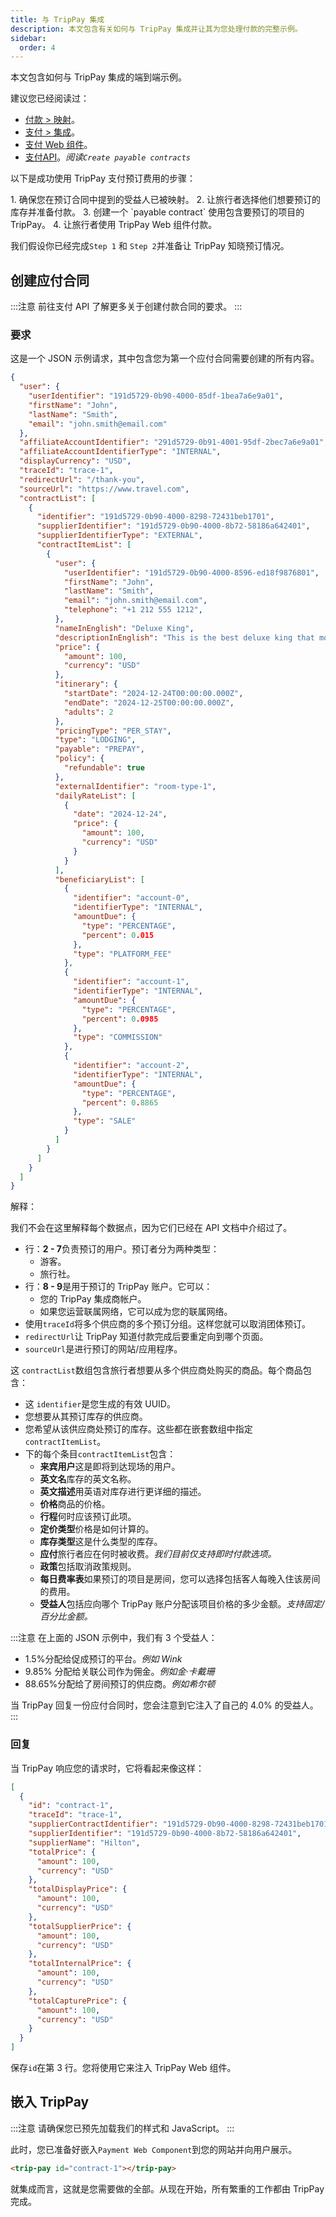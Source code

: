 ```yaml
---
title: 与 TripPay 集成
description: 本文包含有关如何与 TripPay 集成并让其为您处理付款的完整示例。
sidebar:
  order: 4
---
```


本文包含如何与 TripPay 集成的端到端示例。

建议您已经阅读过：

* [付款 > 映射](/payment/mapping)。
* [支付 > 集成](/payment/integration)。
* [支付 Web 组件](/developers/web-components/#payment)。
* [支付API](/developers/apis/#payment-api)。*阅读`Create payable contracts`*

以下是成功使用 TripPay 支付预订费用的步骤：

<Steps>
  1. 确保您在预订合同中提到的受益人已被映射。
  2. 让旅行者选择他们想要预订的库存并准备付款。
  3. 创建一个 `payable contract` 使用包含要预订的项目的 TripPay。
  4. 让旅行者使用 TripPay Web 组件付款。
</Steps>


我们假设你已经完成`Step 1` 和 `Step 2`并准备让 TripPay 知晓预订情况。

## 创建应付合同

:::注意
前往支付 API 了解更多关于创建付款合同的要求。
:::

### 要求

这是一个 JSON 示例请求，其中包含您为第一个应付合同需要创建的所有内容。

```json {3-6, 8-9}
{
  "user": {
    "userIdentifier": "191d5729-0b90-4000-85df-1bea7a6e9a01",
    "firstName": "John",
    "lastName": "Smith",
    "email": "john.smith@email.com"
  },
  "affiliateAccountIdentifier": "291d5729-0b91-4001-95df-2bec7a6e9a01",
  "affiliateAccountIdentifierType": "INTERNAL",
  "displayCurrency": "USD",
  "traceId": "trace-1",
  "redirectUrl": "/thank-you",
  "sourceUrl": "https://www.travel.com",
  "contractList": [
    {
      "identifier": "191d5729-0b90-4000-8298-72431beb1701",
      "supplierIdentifier": "191d5729-0b90-4000-8b72-58186a642401",
      "supplierIdentifierType": "EXTERNAL",
      "contractItemList": [
        {
          "user": {
            "userIdentifier": "191d5729-0b90-4000-8596-ed18f9876801",
            "firstName": "John",
            "lastName": "Smith",
            "email": "john.smith@email.com",
            "telephone": "+1 212 555 1212",
          },
          "nameInEnglish": "Deluxe King",
          "descriptionInEnglish": "This is the best deluxe king that money can buy.",
          "price": {
            "amount": 100,
            "currency": "USD"
          },
          "itinerary": {
            "startDate": "2024-12-24T00:00:00.000Z",
            "endDate": "2024-12-25T00:00:00.000Z",
            "adults": 2
          },
          "pricingType": "PER_STAY",
          "type": "LODGING",
          "payable": "PREPAY",
          "policy": {
            "refundable": true
          },
          "externalIdentifier": "room-type-1",
          "dailyRateList": [
            {
              "date": "2024-12-24",
              "price": {
                "amount": 100,
                "currency": "USD"
              }
            }
          ],
          "beneficiaryList": [
            {
              "identifier": "account-0",
              "identifierType": "INTERNAL",
              "amountDue": {
                "type": "PERCENTAGE",
                "percent": 0.015
              },
              "type": "PLATFORM_FEE"
            },
            {
              "identifier": "account-1",
              "identifierType": "INTERNAL",
              "amountDue": {
                "type": "PERCENTAGE",
                "percent": 0.0985
              },
              "type": "COMMISSION"
            },
            {
              "identifier": "account-2",
              "identifierType": "INTERNAL",
              "amountDue": {
                "type": "PERCENTAGE",
                "percent": 0.8865
              },
              "type": "SALE"
            }
          ]
        }
      ]
    }
  ]
}
```

解释：

我们不会在这里解释每个数据点，因为它们已经在 API 文档中介绍过了。

* 行：**2 - 7**负责预订的用户。预订者分为两种类型：
  * 游客。
  * 旅行社。
* 行：**8 - 9**是用于预订的 TripPay 账户。它可以：
  * 您的 TripPay 集成商帐户。
  * 如果您运营联属网络，它可以成为您的联属网络。
* 使用`traceId`将多个供应商的多个预订分组。这样您就可以取消团体预订。
* `redirectUrl`让 TripPay 知道付款完成后要重定向到哪个页面。
* `sourceUrl`是进行预订的网站/应用程序。

这 `contractList`数组包含旅行者想要从多个供应商处购买的商品。每个商品包含：

* 这 `identifier`是您生成的有效 UUID。
* 您想要从其预订库存的供应商。
* 您希望从该供应商处预订的库存。这些都在嵌套数组中指定`contractItemList`。
* 下的每个条目`contractItemList`包含：
  * **来宾用户**这是即将到达现场的用户。
  * **英文名**库存的英文名称。
  * **英文描述**用英语对库存进行更详细的描述。
  * **价格**商品的价格。
  * **行程**何时应该预订此项。
  * **定价类型**价格是如何计算的。
  * **库存类型**这是什么类型的库存。
  * **应付**旅行者应在何时被收费。*我们目前仅支持即时付款选项。*
  * **政策**包括取消政策规则。
  * **每日费率表**如果预订的项目是房间，您可以选择包括客人每晚入住该房间的费用。
  * **受益人**包括应向哪个 TripPay 账户分配该项目价格的多少金额。*支持固定/百分比金额。*

:::注意
在上面的 JSON 示例中，我们有 3 个受益人：

* 1.5%分配给促成预订的平台。*例如 Wink*
* 9.85% 分配给关联公司作为佣金。*例如金·卡戴珊*
* 88.65%分配给了房间预订的供应商。*例如希尔顿*

当 TripPay 回复一份应付合同时，您会注意到它注入了自己的 4.0% 的受益人。
:::

### 回复

当 TripPay 响应您的请求时，它将看起来像这样：

```json {3}
[
  {
    "id": "contract-1",
    "traceId": "trace-1",
    "supplierContractIdentifier": "191d5729-0b90-4000-8298-72431beb1701",
    "supplierIdentifier": "191d5729-0b90-4000-8b72-58186a642401",
    "supplierName": "Hilton",
    "totalPrice": {
      "amount": 100,
      "currency": "USD"
    },
    "totalDisplayPrice": {
      "amount": 100,
      "currency": "USD"
    },
    "totalSupplierPrice": {
      "amount": 100,
      "currency": "USD"
    },
    "totalInternalPrice": {
      "amount": 100,
      "currency": "USD"
    },
    "totalCapturePrice": {
      "amount": 100,
      "currency": "USD"
    }
  }
]
```

保存`id`在第 3 行。您将使用它来注入 TripPay Web 组件。

## 嵌入 TripPay

:::注意
请确保您已预先加载我们的样式和 JavaScript。
:::

此时，您已准备好嵌入`Payment Web Component`到您的网站并向用户展示。

```html
<trip-pay id="contract-1"></trip-pay>
```

就集成而言，这就是您需要做的全部。从现在开始，所有繁重的工作都由 TripPay 完成。

